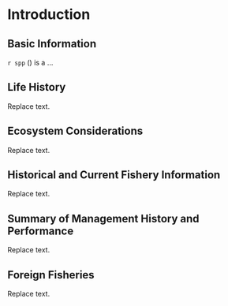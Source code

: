 # Introduction

## Basic Information
`r spp` (\emph{`r spp.sci`}) is a ...

## Life History
Replace text.

## Ecosystem Considerations
Replace text.

## Historical and Current Fishery Information
Replace text.

## Summary of Management History and Performance
Replace text.

## Foreign Fisheries
Replace text.
